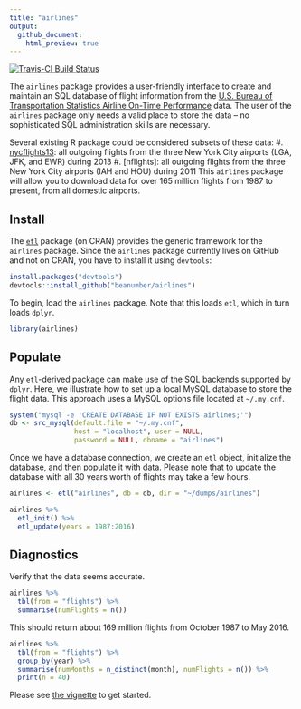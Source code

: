 ```yaml
---
title: "airlines"
output:
  github_document:
    html_preview: true
---
```


[![Travis-CI Build Status](https://travis-ci.org/beanumber/airlines.svg?branch=master)](https://travis-ci.org/beanumber/airlines)

The `airlines` package provides a user-friendly interface to create and maintain an SQL database of flight information from the [U.S. Bureau of Transportation Statistics Airline On-Time Performance](http://www.transtats.bts.gov/DatabaseInfo.asp?DB_ID=120&Link=0) data. The user of the `airlines` package only needs a valid place to store the data -- no sophisticated SQL administration skills are necessary. 

Several existing R package could be considered subsets of these data:
#. [nycflights13](http://github.com/hadley/nycflights13): all outgoing flights from the three New York City airports (LGA, JFK, and EWR) during 2013
#. [hflights]: all outgoing flights from the three New York City airports (IAH and HOU) during 2011
This `airlines` package will allow you to download data for over 165 million flights from 1987 to present, from all domestic airports. 

## Install

The [`etl`](http://github.com/beanumber/etl) package (on CRAN) provides the generic framework for the `airlines` package. Since the `airlines` package currently lives on GitHub and not on CRAN, you have to install it using `devtools`: 

```r
install.packages("devtools")
devtools::install_github("beanumber/airlines")
```

To begin, load the `airlines` package. Note that this loads `etl`, which in turn loads `dplyr`. 

```r
library(airlines)
```

## Populate

Any `etl`-derived package can make use of the SQL backends supported by `dplyr`. Here, we illustrate how to set up a local MySQL database to store the flight data. This approach uses a MySQL options file located at `~/.my.cnf`. 

```r
system("mysql -e 'CREATE DATABASE IF NOT EXISTS airlines;'")
db <- src_mysql(default.file = "~/.my.cnf", 
                host = "localhost", user = NULL, 
                password = NULL, dbname = "airlines")
```

Once we have a database connection, we create an `etl` object, initialize the database, and then populate it with data. Please note that to update the database with all 30 years worth of flights may take a few hours. 

```r
airlines <- etl("airlines", db = db, dir = "~/dumps/airlines")
```

```r
airlines %>%
  etl_init() %>%
  etl_update(years = 1987:2016)
```

## Diagnostics

Verify that the data seems accurate.

```r
airlines %>%
  tbl(from = "flights") %>%
  summarise(numFlights = n())
```

This should return about 169 million flights from October 1987 to May 2016. 

```r
airlines %>%
  tbl(from = "flights") %>%
  group_by(year) %>%
  summarise(numMonths = n_distinct(month), numFlights = n()) %>%
  print(n = 40)
```

Please see [the vignette](https://github.com/beanumber/airlines/blob/master/vignettes/intro.Rmd) to get started.